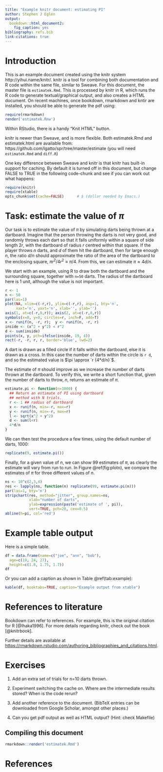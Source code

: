 ```yaml
---
title: "Example knitr document: estimating PI"
author: Stephen J Eglen
output: 
  bookdown::html_document2: 
    fig_caption: yes
bibliography: refs.bib
link-citations: true
---
```



# Introduction

This is an example document created using the knitr system
http://yihui.name/knitr/.  knitr is a tool for combining both
documentation and R code within the same file, similar to Sweave.  For
this document, the master file is `estimatek.Rmd`.  This is processed
by knitr in R, which runs the R code to generate textual/graphical
output, and also creates a HTML document.  On recent machines, once
	bookdown, rmarkdown and kntir are installed, you should be able to
generate the pdf using:

```r
require(rmarkdown)
render('estimatek.Rnw')
```

Within RStudio, there is a handy "Knit HTML"  button.

knitr is newer than Sweave, and is more flexible.  Both estimatek.Rmd
and estimatek.html are available from:
https://github.com/lgatto/spr/tree/master/estimate (you will need
`estimatek.Rmd` and `diff.R`)

One key difference between Sweave and knitr is that knitr has built-in
support for caching.  By default it is turned off in this document,
but change FALSE to TRUE in the following code-chunk and see if you
can work out what happens:

```r
require(knitr)
require(xtable)
opts_chunk$set(cache=FALSE)      # $ (dollar needed by Emacs.)
```

#  Task: estimate the value of $\pi$

Our task is to estimate the value of $\pi$ by simulating darts being
thrown at a dartboard.  Imagine that the person throwing the darts is
not very good, and randomly throws each dart so that it falls
uniformly within a square of side length $2r$, with the dartboard of
radius $r$ centred within that square.  If the player throws $n$
darts, and $d$ of them hit the dartboard, then for large enough $n$,
the ratio $d/n$ should approximate the ratio of the area of the
dartboard to the enclosing square, $\pi r^2 / 4 r^2 \equiv \pi/4$.
From this, we can estimate $\pi \approx 4d/n$.

We start with an example, using R to draw both the dartboard and the
surrounding square, together with `n=50` darts.  The radius of the
dartboard here is 1 unit, although the value is not important.

```r
r <- 1
n <- 50
par(las=1)
plot(NA, xlim=c(-r,r), ylim=c(-r,r), asp=1, bty='n',
     xaxt='n', yaxt='n', xlab='', ylab='')
axis(1, at=c(-r,0,r)); axis(2, at=c(-r,0,r))
symbols(x=0, y=0, circles=r, inch=F, add=T)
x <- runif(n, -r, r);  y <- runif(n, -r, r)
inside <- (x^2 + y^2) < r^2
d <- sum(inside)
points(x, y, pch=ifelse(inside, 19, 4))
rect(-r, -r, r, r, border='blue', lwd=2)
```

A dart is drawn as a filled circle if it falls within the dartboard,
else it is drawn as a cross.  In this case the number of darts within
the circle is `r d`, and so the estimated value is $\pi \approx
`r {4*d/n}`$.

The estimate of $\pi$ should improve as we increase the number of darts
thrown at the dartboard.  To verify this, we write a short function
that, given the number of darts to throw, $n$, returns an estimate of
$\pi$.

```r
estimate.pi <- function(n=1000) {
  ## Return an estimate of PI using dartboard 
  ## method with N trials.
  r <- 1 ## radius of dartboard
  x <- runif(n, min=-r, max=r)
  y <- runif(n, min=-r, max=r)
  l <- sqrt(x^2 + y^2)
  d <- sum(l<r)
  4*d/n
}
```

We can then test the procedure a few times, using the default number
of darts, 1000:

```r
replicate(9, estimate.pi())
```
Finally, for a given value of $n$, we can show 99 estimates of $\pi$,
as clearly the estimate will vary from run to run.  In
Figure \@ref(fig:plotn), we compare the estimates of $\pi$ for three
different values of $n$.


```r
ns <- 10^c(2,3,4)
res <- lapply(ns, function(n) replicate(99, estimate.pi(n)))
par(las=1, bty='n')
stripchart(res, method="jitter", group.names=ns, 
           xlab="number of darts",
           ylab=expression(paste('estimate of ', pi)),
           vert=TRUE, pch=20, cex=0.5)
abline(h=pi, col='red')
```

# Example table output

Here is a simple table.

```r
df = data.frame(name=c("joe", "ann", "bob"),
  age=c(19, 24, 27),
  height=c(1.8, 1.75, 1.7))
df
```

Or you can add a caption as shown in Table \@ref(tab:example):

```r
kable(df, booktabs=TRUE, caption="Example output from xtable")
```


# References to literature

Bookdown can refer to references.  For example, this is the original
citation for R [@Ihaka1996].  For more details regarding knitr, check
out the book [@knitrbook].


Further details are available at <https://rmarkdown.rstudio.com/authoring_bibliographies_and_citations.html>.

# Exercises

1. Add an extra set of trials for n=10 darts thrown.

2. Experiment switching the cache on.  Where are the intermediate
   results stored?  When is the code rerun?

3. Add another reference to the document.  (BibTeX entries can be
   downloaded from Google Scholar, amongst other places.)

4. Can you get pdf output as well as HTML output?  (Hint: check Makefile)



## Compiling this document

```r
rmarkdown::render('estimatek.Rmd')
```

# References

